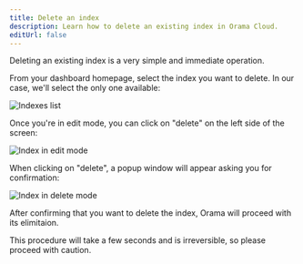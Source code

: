 ```yaml
---
title: Delete an index
description: Learn how to delete an existing index in Orama Cloud.
editUrl: false
---
```


Deleting an existing index is a very simple and immediate operation.

From your dashboard homepage, select the index you want to delete. In our case, we'll select the only one available:

<img
  src='/cloud/guides/working-with-indexes/indexes-list.png'
  alt='Indexes list'
/>

Once you're in edit mode, you can click on "delete" on the left side of the screen:

<img
  src='/cloud/guides/working-with-indexes/edit-index.png'
  alt='Index in edit mode'
/>

When clicking on "delete", a popup window will appear asking you for confirmation:

<img
  src='/cloud/guides/working-with-indexes/delete.png'
  alt='Index in delete mode'
/>

After confirming that you want to delete the index, Orama will proceed with its elimitaion.

This procedure will take a few seconds and is irreversible, so please proceed with caution.
